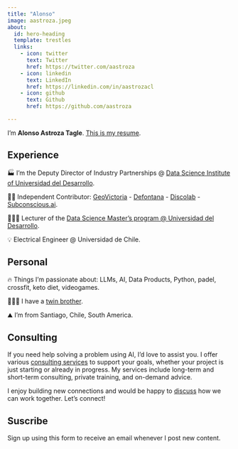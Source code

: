 ```yaml
---
title: "Alonso"
image: aastroza.jpeg
about:
  id: hero-heading
  template: trestles
  links:
    - icon: twitter
      text: Twitter
      href: https://twitter.com/aastroza
    - icon: linkedin
      text: LinkedIn
      href: https://linkedin.com/in/aastrozacl
    - icon: github
      text: Github
      href: https://github.com/aastroza

---
```


:::{#hero-heading}

I'm **Alonso Astroza Tagle**. [This is my resume](https://docs.google.com/document/d/1wxtLNsBQYz-peTrHwgZdpdJh3xIa_v-jNS0JNXj7tUo/edit?usp=sharing).

## Experience

🏭 I'm the Deputy Director of Industry Partnerships @  [Data Science Institute of Universidad del Desarrollo](https://ingenieria.udd.cl/persona/alonso-astroza-tagle/).

👨‍💻 Independent Contributor: [GeoVictoria](https://www.geovictoria.com) - [Defontana](https://www.defontana.com) - [Discolab](https://www.discolab.cl) - [Subconscious.ai](https://www.subconscious.ai/).

👨🏻‍🏫 Lecturer of the [Data Science Master’s program @ Universidad del Desarrollo](https://ingenieria.udd.cl/postgrado/magister-en-data-science/profesores/).

💡 Electrical Engineer @ Universidad de Chile.

## Personal

🔥 Things I'm passionate about: LLMs, AI, Data Products, Python, padel, crossfit, keto diet, videogames.

🧑‍🤝‍🧑 I have a [twin brother](https://sastroza.cl/).

⛰️ I'm from Santiago, Chile, South America.

:::

## Consulting

If you need help solving a problem using AI, I’d love to assist you. I offer various [consulting services](/consulting.qmd) to support your goals, whether your project is just starting or already in progress. My services include long-term and short-term consulting, private training, and on-demand advice.

I enjoy building new connections and would be happy to [discuss](/contact.qmd) how we can work together. Let's connect!

## Suscribe

Sign up using this form to receive an email whenever I post new content. <script async data-uid="6c3d8d010d" src="https://alonso-astroza.ck.page/6c3d8d010d/index.js"></script>